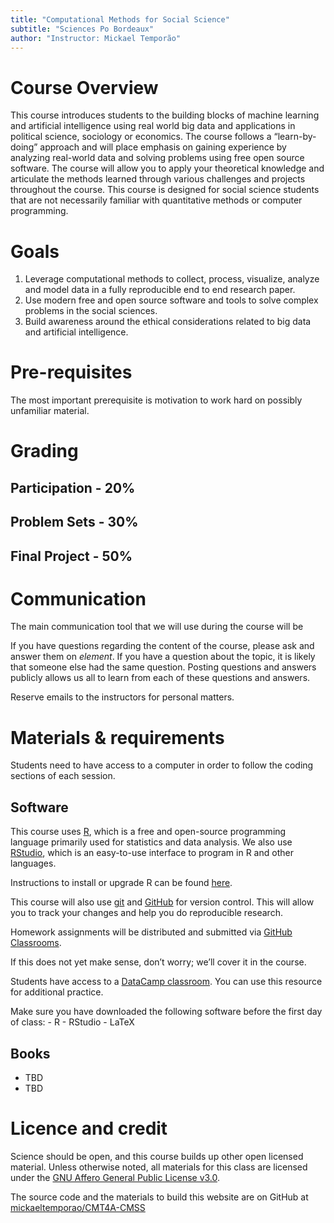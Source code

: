 ```yaml
---
title: "Computational Methods for Social Science"
subtitle: "Sciences Po Bordeaux"
author: "Instructor: Mickael Temporão"
---
```


# Course Overview
This course introduces students to the building blocks of machine learning and artificial intelligence using real world big data and applications in political science, sociology or economics. The course follows a "learn-by-doing" approach and will place emphasis on gaining experience by analyzing real-world data and solving problems using free open source software.
The course will allow you to apply your theoretical knowledge and articulate the methods learned through various challenges and projects throughout the course. This course is designed for social science students that are not necessarily familiar with quantitative methods or computer programming.


# Goals
1. Leverage computational methods to collect, process, visualize, analyze and model data in a fully reproducible end to end research paper.
2. Use modern free and open source software and tools to solve complex problems in the social sciences.
3. Build awareness around the ethical considerations related to big data and artificial intelligence.


# Pre-requisites
The most important prerequisite is motivation to work hard on possibly unfamiliar material.


# Grading
## Participation - 20%

## Problem Sets - 30%

## Final Project - 50%

# Communication
The main communication tool that we will use during the course will be

If you have questions regarding the content of the course, please ask and answer them on *element*. If you have a question about the topic, it is likely that someone else had the same question. Posting questions and answers publicly allows us all to learn from each of these questions and answers.

Reserve emails to the instructors for personal matters.

# Materials & requirements

Students need to have access to a computer in order to follow the coding sections of each session.

## Software

This course uses [R](https://www.r-project.org/), which is a free and open-source programming language primarily used for statistics and data analysis. We also use [RStudio](https://www.rstudio.com/), which is an easy-to-use interface to program in R and other languages.

Instructions to install or upgrade R can be found [here](https://cran.biotools.fr/).

This course will also use [git](https://git-scm.com/) and [GitHub](https://github.com/) for version control. This will allow you to track your changes and help you do reproducible research.

Homework assignments will be distributed and submitted via [GitHub Classrooms](https://classroom.github.com/classrooms).

If this does not yet make sense, don't worry; we'll cover it in the course.

Students have access to a [DataCamp classroom](https://www.datacamp.com/groups/education). You can use this resource for additional practice.

Make sure you have downloaded the following software before the first day of class:
- R
- RStudio
- LaTeX

## Books
- TBD
- TBD

# Licence and credit
Science should be open, and this course builds up other open licensed material. Unless otherwise noted, all materials for this class are licensed under the [GNU Affero General Public License v3.0](https://spdx.org/licenses/AGPL-3.0-or-later.html).

The source code and the materials to build this website are on GitHub at [mickaeltemporao/CMT4A-CMSS](https://github.com/mickaeltemporao/CMT4A-MSS)

